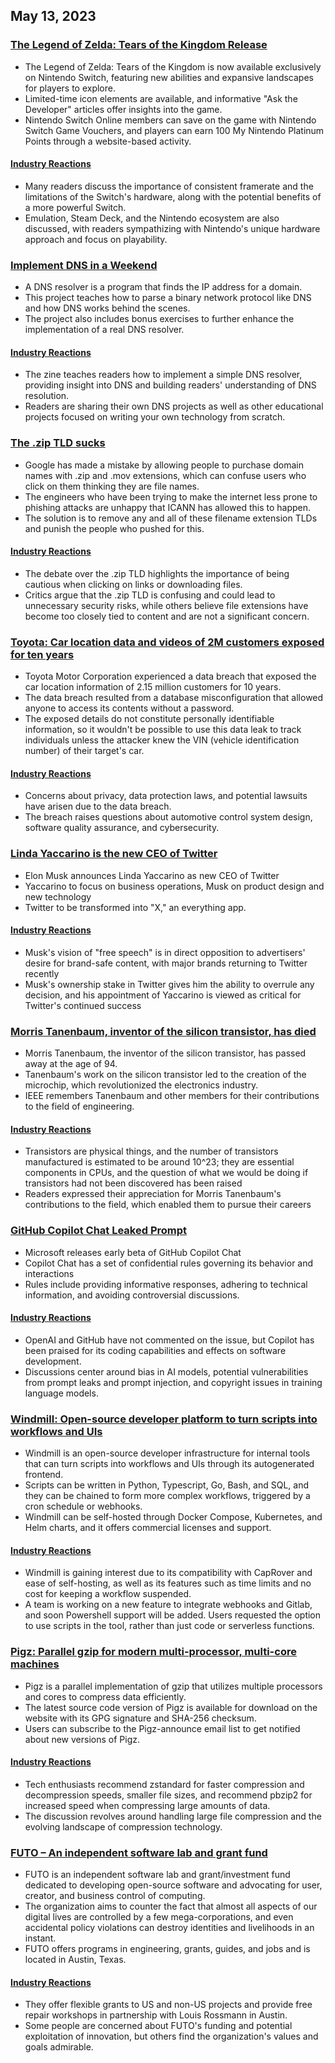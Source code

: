 

<CallToAction />

<Steps>

## May 13, 2023

### [The Legend of Zelda: Tears of the Kingdom Release](https://www.zelda.com/tears-of-the-kingdom/)

- The Legend of Zelda: Tears of the Kingdom is now available exclusively on Nintendo Switch, featuring new abilities and expansive landscapes for players to explore.
- Limited-time icon elements are available, and informative "Ask the Developer" articles offer insights into the game.
- Nintendo Switch Online members can save on the game with Nintendo Switch Game Vouchers, and players can earn 100 My Nintendo Platinum Points through a website-based activity.

#### [Industry Reactions](http://news.ycombinator.com/item?id=35912318)

- Many readers discuss the importance of consistent framerate and the limitations of the Switch's hardware, along with the potential benefits of a more powerful Switch.
- Emulation, Steam Deck, and the Nintendo ecosystem are also discussed, with readers sympathizing with Nintendo's unique hardware approach and focus on playability.

### [Implement DNS in a Weekend](https://implement-dns.wizardzines.com/)

- A DNS resolver is a program that finds the IP address for a domain.
- This project teaches how to parse a binary network protocol like DNS and how DNS works behind the scenes.
- The project also includes bonus exercises to further enhance the implementation of a real DNS resolver.

#### [Industry Reactions](http://news.ycombinator.com/item?id=35916064)

- The zine teaches readers how to implement a simple DNS resolver, providing insight into DNS and building readers' understanding of DNS resolution.
- Readers are sharing their own DNS projects as well as other educational projects focused on writing your own technology from scratch.

### [The .zip TLD sucks](https://financialstatement.zip/)

- Google has made a mistake by allowing people to purchase domain names with .zip and .mov extensions, which can confuse users who click on them thinking they are file names.
- The engineers who have been trying to make the internet less prone to phishing attacks are unhappy that ICANN has allowed this to happen.
- The solution is to remove any and all of these filename extension TLDs and punish the people who pushed for this.

#### [Industry Reactions](http://news.ycombinator.com/item?id=35920336)

- The debate over the .zip TLD highlights the importance of being cautious when clicking on links or downloading files.
- Critics argue that the .zip TLD is confusing and could lead to unnecessary security risks, while others believe file extensions have become too closely tied to content and are not a significant concern.

### [Toyota: Car location data and videos of 2M customers exposed for ten years](https://www.bleepingcomputer.com/news/security/toyota-car-location-data-of-2-million-customers-exposed-for-ten-years/)

- Toyota Motor Corporation experienced a data breach that exposed the car location information of 2.15 million customers for 10 years.
- The data breach resulted from a database misconfiguration that allowed anyone to access its contents without a password.
- The exposed details do not constitute personally identifiable information, so it wouldn't be possible to use this data leak to track individuals unless the attacker knew the VIN (vehicle identification number) of their target's car.

#### [Industry Reactions](http://news.ycombinator.com/item?id=35919133)

- Concerns about privacy, data protection laws, and potential lawsuits have arisen due to the data breach.
- The breach raises questions about automotive control system design, software quality assurance, and cybersecurity.

### [Linda Yaccarino is the new CEO of Twitter](https://twitter.com/elonmusk/status/1657050349608501249)

- Elon Musk announces Linda Yaccarino as new CEO of Twitter
- Yaccarino to focus on business operations, Musk on product design and new technology
- Twitter to be transformed into "X," an everything app.

#### [Industry Reactions](http://news.ycombinator.com/item?id=35917912)

- Musk's vision of "free speech" is in direct opposition to advertisers' desire for brand-safe content, with major brands returning to Twitter recently
- Musk's ownership stake in Twitter gives him the ability to overrule any decision, and his appointment of Yaccarino is viewed as critical for Twitter's continued success

### [Morris Tanenbaum, inventor of the silicon transistor, has died](https://spectrum.ieee.org/in-memoriam-may-2023)

- Morris Tanenbaum, the inventor of the silicon transistor, has passed away at the age of 94.
- Tanenbaum's work on the silicon transistor led to the creation of the microchip, which revolutionized the electronics industry.
- IEEE remembers Tanenbaum and other members for their contributions to the field of engineering.

#### [Industry Reactions](http://news.ycombinator.com/item?id=35920261)

- Transistors are physical things, and the number of transistors manufactured is estimated to be around 10^23; they are essential components in CPUs, and the question of what we would be doing if transistors had not been discovered has been raised
- Readers expressed their appreciation for Morris Tanenbaum's contributions to the field, which enabled them to pursue their careers

### [GitHub Copilot Chat Leaked Prompt](https://twitter.com/marvinvonhagen/status/1657060506371346432)

- Microsoft releases early beta of GitHub Copilot Chat
- Copilot Chat has a set of confidential rules governing its behavior and interactions
- Rules include providing informative responses, adhering to technical information, and avoiding controversial discussions.

#### [Industry Reactions](http://news.ycombinator.com/item?id=35921375)

- OpenAI and GitHub have not commented on the issue, but Copilot has been praised for its coding capabilities and effects on software development.
- Discussions center around bias in AI models, potential vulnerabilities from prompt leaks and prompt injection, and copyright issues in training language models.

### [Windmill: Open-source developer platform to turn scripts into workflows and UIs](https://github.com/windmill-labs/windmill)

- Windmill is an open-source developer infrastructure for internal tools that can turn scripts into workflows and UIs through its autogenerated frontend.
- Scripts can be written in Python, Typescript, Go, Bash, and SQL, and they can be chained to form more complex workflows, triggered by a cron schedule or webhooks.
- Windmill can be self-hosted through Docker Compose, Kubernetes, and Helm charts, and it offers commercial licenses and support.

#### [Industry Reactions](http://news.ycombinator.com/item?id=35920082)

- Windmill is gaining interest due to its compatibility with CapRover and ease of self-hosting, as well as its features such as time limits and no cost for keeping a workflow suspended.
- A team is working on a new feature to integrate webhooks and Gitlab, and soon Powershell support will be added. Users requested the option to use scripts in the tool, rather than just code or serverless functions.

### [Pigz: Parallel gzip for modern multi-processor, multi-core machines](https://zlib.net/pigz/)

- Pigz is a parallel implementation of gzip that utilizes multiple processors and cores to compress data efficiently.
- The latest source code version of Pigz is available for download on the website with its GPG signature and SHA-256 checksum.
- Users can subscribe to the Pigz-announce email list to get notified about new versions of Pigz.

#### [Industry Reactions](http://news.ycombinator.com/item?id=35914447)

- Tech enthusiasts recommend zstandard for faster compression and decompression speeds, smaller file sizes, and recommend pbzip2 for increased speed when compressing large amounts of data.
- The discussion revolves around handling large file compression and the evolving landscape of compression technology.

### [FUTO – An independent software lab and grant fund](https://futo.org/)

- FUTO is an independent software lab and grant/investment fund dedicated to developing open-source software and advocating for user, creator, and business control of computing.
- The organization aims to counter the fact that almost all aspects of our digital lives are controlled by a few mega-corporations, and even accidental policy violations can destroy identities and livelihoods in an instant.
- FUTO offers programs in engineering, grants, guides, and jobs and is located in Austin, Texas.

#### [Industry Reactions](http://news.ycombinator.com/item?id=35911406)

- They offer flexible grants to US and non-US projects and provide free repair workshops in partnership with Louis Rossmann in Austin.
- Some people are concerned about FUTO's funding and potential exploitation of innovation, but others find the organization's values and goals admirable.

</Steps>
